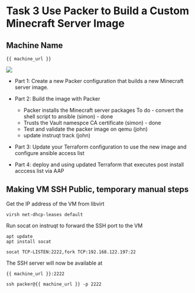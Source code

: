 # Task 3 Use Packer to Build a Custom Minecraft Server Image

## Machine Name

```
{{ machine_url }}
```

![](/assets/fine.gif)

* Part 1: Create a new Packer configuration that builds a new Minecraft server image.
* Part 2: Build the image with Packer
    * Packer installs the Minecraft server packages
        To do - convert the shell script to ansible (simon) - done
    * Trusts the Vault namespce CA certificate (simon) - done
    * Test and validate the packer image on qemu (john)
    * update instruqt track (john)
    

* Part 3: Update your Terraform configuration to use the new image and configure ansible access list

* Part 4: deploy and using updated Terraform that executes post install acccess list via AAP


## Making VM SSH Public, temporary manual steps

Get the IP address of the VM from libvirt

```
virsh net-dhcp-leases default
```

Run socat on instruqt to forward the SSH port to the VM

```
apt update
apt install socat

socat TCP-LISTEN:2222,fork TCP:192.168.122.197:22
```

The SSH server will now be available at

```
{{ machine_url }}:2222

ssh packer@{{ machine_url }} -p 2222
```
